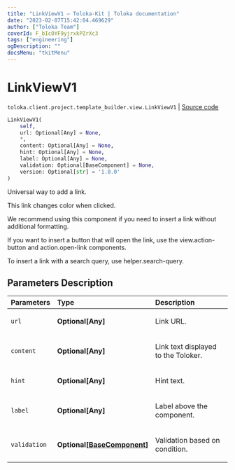 ```yaml
---
title: "LinkViewV1 — Toloka-Kit | Toloka documentation"
date: "2023-02-07T15:42:04.469629"
author: ["Toloka Team"]
coverId: F_bIcOYF9yjrxkPZrXc3
tags: ["engineering"]
ogDescription: ""
docsMenu: "tkitMenu"
---
```


# LinkViewV1
`toloka.client.project.template_builder.view.LinkViewV1` | [Source code](https://github.com/Toloka/toloka-kit/blob/v1.1.3/src/client/project/template_builder/view.py#L279)

```python
LinkViewV1(
    self,
    url: Optional[Any] = None,
    *,
    content: Optional[Any] = None,
    hint: Optional[Any] = None,
    label: Optional[Any] = None,
    validation: Optional[BaseComponent] = None,
    version: Optional[str] = '1.0.0'
)
```

Universal way to add a link.

This link changes color when clicked.

We recommend using this component if you need to insert a link without additional formatting.

If you want to insert a button that will open the link, use the view.action-button and action.open-link components.

To insert a link with a search query, use helper.search-query.

## Parameters Description

| Parameters | Type | Description |
| :----------| :----| :-----------|
`url`|**Optional\[Any\]**|<p>Link URL.</p>
`content`|**Optional\[Any\]**|<p>Link text displayed to the Toloker.</p>
`hint`|**Optional\[Any\]**|<p>Hint text.</p>
`label`|**Optional\[Any\]**|<p>Label above the component.</p>
`validation`|**Optional\[[BaseComponent](/docs-new/toloka-kit/reference/toloka.client.project.template_builder.base.BaseComponent)\]**|<p>Validation based on condition.</p>

